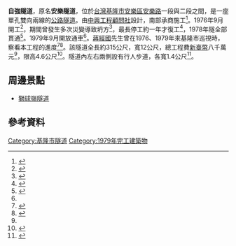 {{About|位於[[基隆市|基隆市]][[安樂區|安樂區]]的'''自強隧道'''|其他名為「自強隧道」的隧道|自強隧道}}
{{Infobox tunnel
|name         = 自強隧道
|image        = 
|caption      = 
|location     = [[基隆市|基隆市]][[安樂區|安樂區]]
|coordinates  = 
|type         = [[公路隧道|公路隧道]]
|route        = [[安樂路|安樂路]]
|status       = 使用中
|start        = 
|end          = 
|startwork    = 1976年9月
|open         = 1979年9月
|close        = 
|owner        = 
|operator     = 
|traffic      = 
|character    = 
|toll         = 
|vpd          =
|designer     = 中興工程顧問社
|builder      = 
|length       = {{convert|315|m|0|ft}}
|lanes        = 双向4线道
|speed        = 
|hielevation  = 
|lowelevation = 
|height       = {{convert|4.6|m|0|ft}}
|width        = {{convert|12|m|0|ft}}
|grade        = 
}}
'''自強隧道'''，原名'''安樂隧道'''，位於[[台灣|台灣]][[基隆市|基隆市]][[安樂區|安樂區]][[安樂路|安樂路]]一段與二段之間，是一座單孔雙向兩線的[[公路隧道|公路隧道]]。由[[中興工程顧問社|中興工程顧問社]]設計，南部承商施工<ref>{{cite book |title=《隧道工程設計準則與解說》|chapter=〈附錄：台灣地區隧道工程基本資料表〉|page=p.18|publisher=中國土木水利工程學會|language=zh-tw|year=1999}}</ref>。1976年9月開工<ref name="通車">{{cite news|title=〈基隆自強隧道將開放通車〉|publisher=[[臺視新聞|臺視新聞]]|language=zh-tw|date=1979-09-02}}</ref>，期間曾發生多次災變導致坍方<ref>{{cite news|title=〈基市安樂隧道 昨晨發生山崩 施工機具悉遭埋沒〉|pages=第3版|publisher=《[[中央日報|中央日報]]》|language=zh-tw|date=1977-01-04}}</ref>，最長停工約一年才復工<ref>{{cite news|title=〈基隆市安樂隧道復工興建〉|publisher=臺視新聞|language=zh-tw|date=1977-12-28}}</ref>，1978年隧全部貫通<ref>{{cite news|title=〈基隆安樂隧道全部打通〉|publisher=臺視新聞|language=zh-tw|date=1978-11-09}}</ref>。1979年9月開放通車<ref name="通車"/>。[[蔣經國|蔣經國]]先生曾在1976、1979年來基隆市巡視時，察看本工程的進度<ref>{{cite news|title=〈蔣院長促基隆市長 照顧中低收入民眾〉|pages=第2版|publisher=《[[聯合報|聯合報]]》|language=zh-tw|date=1976-10-29}}</ref><ref>{{cite news|title=〈總統昨赴瑞芳基隆 訪問礦工漁民〉|pages=第2版|publisher=《聯合報》|language=zh-tw|date=1979-04-30}}</ref>。該隧道全長約315公尺，寬12公尺，總工程費[[新臺幣|新臺幣]]八千萬元<ref name="通車"/>，限高4.6公尺<ref>{{cite news|title=〈遭車撞掉鐵架 隧道塞2小時〉|work=基隆‧教育|pages=C1版|publisher=《聯合報》|language=zh-tw|date=2008-06-25}}</ref>。隧道內左右兩側設有行人步道，各寬1.4公尺<ref>{{cite news|title=〈自強隧道建機車道 會勘無結果〉|pages=第18版|publisher=《聯合報》|language=zh-tw|date=1999-10-23}}</ref>。

== 周邊景點 ==
*[[獅球嶺隧道|獅球嶺隧道]]

== 參考資料 ==
{{reflist}}

{{DEFAULTSORT:Zi自}}
[[Category:基隆市隧道|Category:基隆市隧道]]
[[Category:1979年完工建築物|Category:1979年完工建築物]]